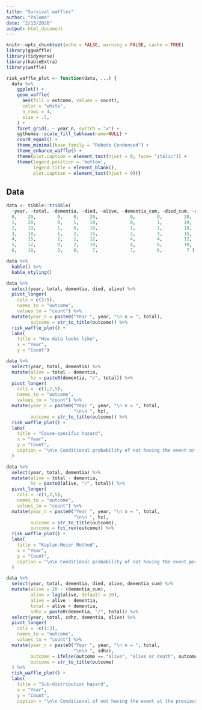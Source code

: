 ```yaml
---
title: "Survival waffles"
author: "Paloma"
date: "2/13/2020"
output: html_document
---
```


```r
knitr::opts_chunk$set(echo = FALSE, warning = FALSE, cache = TRUE)
library(ggwaffle)
library(tidyverse)
library(kableExtra)
library(waffle)

risk_waffle_plot <- function(data, ...) {
  data %>% 
    ggplot() +
    geom_waffle(
      aes(fill = outcome, values = count),
      color = "white",
      n_rows = 4,
      size = .5,
    ) +
    facet_grid(. ~ year_n, switch = "x") +
    ggthemes::scale_fill_tableau(name=NULL) +
    coord_equal() +
    theme_minimal(base_family = "Roboto Condensed") +
    theme_enhance_waffle() +
    theme(plot.caption = element_text(hjust = 0, face= "italic")) +
    theme(legend.position = 'bottom',
          legend.title = element_blank(),
          plot.caption = element_text(hjust = 0))}
```

## Data

```r
data <- tibble::tribble(
  ~year, ~total, ~dementia, ~died, ~alive, ~dementia_cum, ~died_cum, ~alive_cum,
  0,    20,        0,    0,    20,            0,        0,        20,
  1,    20,        0,    1,    19,            0,        1,        19,
  2,    19,        1,    0,    18,            1,        1,        18,
  3,    18,        1,    2,    15,            2,        3,        15,
  4,    15,        2,    1,    12,            4,        4,        12,
  5,    12,        0,    2,    10,            4,        6,        10,
  6,    10,        3,    0,     7,            7,        6,         7 )

data %>% 
  kable() %>% 
  kable_styling()
```

```r
data %>% 
  select(year, total, dementia, died, alive) %>% 
  pivot_longer(
    cols = c(3:5),
    names_to = "outcome",
    values_to = "count") %>% 
  mutate(year_n = paste0("Year ", year, "\n n = ", total),
         outcome = str_to_title(outcome)) %>% 
  risk_waffle_plot() +
  labs(
    title = "How data looks like",
    x = "Year",
    y = "Count")

```

```r
data %>% 
  select(year, total, dementia) %>% 
  mutate(alive = total - dementia,
         hz = paste0(dementia, "/", total)) %>% 
  pivot_longer(
    cols = -c(1,2,5),
    names_to = "outcome",
    values_to = "count") %>% 
  mutate(year_n = paste0("Year ", year, "\n n = ", total,
                         "\n\n ", hz),
         outcome = str_to_title(outcome)) %>% 
  risk_waffle_plot() +
  labs(
    title = "Cause-specific hazard",
    x = "Year",
    y = "Count",
    caption = "\n\n Conditional probability of not having the event or the competing event at the previous time-point"
  ) 
```

```r
data %>% 
  select(year, total, dementia) %>% 
  mutate(alive = total - dementia,
         hz = paste0(alive, "/", total)) %>% 
  pivot_longer(
    cols = -c(1,2,5),
    names_to = "outcome",
    values_to = "count") %>% 
  mutate(year_n = paste0("Year ", year, "\n n = ", total,
                         "\n\n ", hz),
         outcome = str_to_title(outcome),
         outcome = fct_rev(outcome)) %>% 
  risk_waffle_plot() +
  labs(
    title = "Kaplan-Meier Method",
    x = "Year",
    y = "Count",
    caption = "\n\n Conditional probability of not having the event per year"
  ) 
```

```r
data %>% 
  select(year, total, dementia, died, alive, dementia_cum) %>% 
  mutate(alive = 20 - (dementia_cum),
         alive = lag(alive, default = 20),
         alive = alive - dementia,
         total = alive + dementia,
         sdhz = paste0(dementia, "/", total)) %>% 
  select(year, total, sdhz, dementia, alive) %>% 
  pivot_longer(
    cols = -c(1:3),
    names_to = "outcome",
    values_to = "count") %>% 
  mutate(year_n = paste0("Year ", year, "\n n = ", total,
                         "\n\n ", sdhz),
         outcome = ifelse(outcome == "alive", "alive or death", outcome),
         outcome = str_to_title(outcome)
  ) %>% 
  risk_waffle_plot() +
  labs(
    title = "Sub-distribution hazard",
    x = "Year",
    y = "Count",
    caption = "\n\n Conditional of not having the event at the previous time-point")

```

